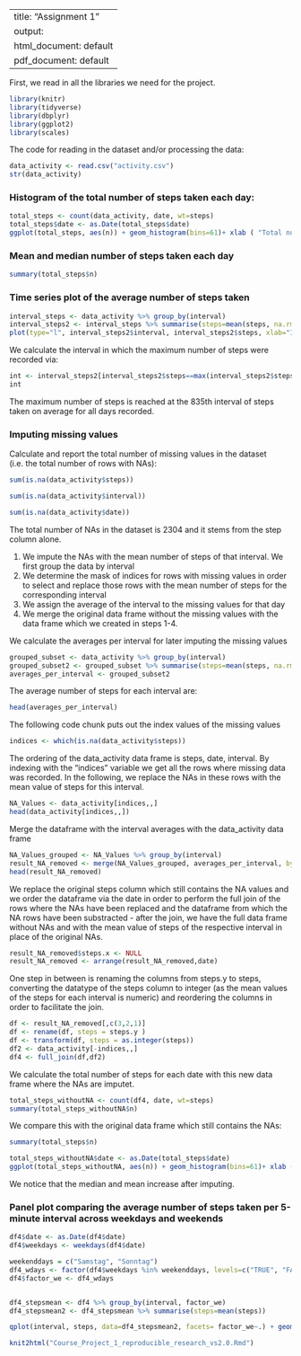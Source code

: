 
---
title: "Assignment 1"
output:
  html_document: default
  pdf_document: default
---
  
First, we read in all the libraries we need for the project. 


```r
library(knitr)
library(tidyverse)
library(dbplyr)
library(ggplot2)
library(scales)
```



The code for reading in the dataset and/or processing the data:
```r
data_activity <- read.csv("activity.csv")
str(data_activity)
```
### Histogram of the total number of steps taken each day:

```r
total_steps <- count(data_activity, date, wt=steps)
total_steps$date <- as.Date(total_steps$date)
ggplot(total_steps, aes(n)) + geom_histogram(bins=61)+ xlab ( "Total number of steps on that day") + ylab("Count")
```


### Mean and median number of steps taken each day

```r
summary(total_steps$n)
```


### Time series plot of the average number of steps taken
```r
interval_steps <- data_activity %>% group_by(interval)
interval_steps2 <- interval_steps %>% summarise(steps=mean(steps, na.rm=TRUE), na.rm=TRUE)
plot(type="l", interval_steps2$interval, interval_steps2$steps, xlab="Interval", ylab="Number of Steps")
```

We calculate the interval in which the maximum number of steps were recorded via:
```r
int <- interval_steps2[interval_steps2$steps==max(interval_steps2$steps),]
int
```

The maximum number of steps is reached at the 835th interval of steps taken on average for all days recorded.

### Imputing missing values

Calculate and report the total number of missing values in the dataset (i.e. the total number of rows with NAs):
```r
sum(is.na(data_activity$steps))
```
```r
sum(is.na(data_activity$interval))
```
```r
sum(is.na(data_activity$date))
```
The total number of NAs in the dataset is 2304 and it stems from the step column alone.


1. We impute the NAs with the mean number of steps of that interval. We first group the data by interval
2. We determine the mask of indices for rows with missing values in order to select and replace those rows with the mean number of steps for the corresponding interval
3. We assign the average of the interval to the missing values for that day
4. We merge the original data frame without the missing values with the data frame which we created in steps 1-4. 


We calculate the averages per interval for later imputing the missing values
```r
grouped_subset <- data_activity %>% group_by(interval)
grouped_subset2 <- grouped_subset %>% summarise(steps=mean(steps, na.rm=TRUE))
averages_per_interval <- grouped_subset2
```

The average number of steps for each interval are:
```r
head(averages_per_interval)
```

The following code chunk puts out the index values of the missing values

```r
indices <- which(is.na(data_activity$steps))
```

The ordering of the data_activity data frame is steps, date, interval. By indexing with the "indices" variable we get all the rows where missing data was recorded. In the following, we replace the NAs in these rows with the mean value of steps for this interval.
```r
NA_Values <- data_activity[indices,,]
head(data_activity[indices,,])
```

Merge the dataframe with the interval averages with the data_activity data frame 
```r
NA_Values_grouped <- NA_Values %>% group_by(interval)
result_NA_removed <- merge(NA_Values_grouped, averages_per_interval, by="interval")
head(result_NA_removed)
```
We replace the original steps column which still contains the NA values and we order the dataframe via the date in order to perform the full join of the rows where the NAs have been replaced and the dataframe from which the NA rows have been substracted - after the join, we have the full data frame without NAs and with the mean value of steps of the respective interval in place of the original NAs. 
```r
result_NA_removed$steps.x <- NULL
result_NA_removed <- arrange(result_NA_removed,date)
```
One step in between is renaming the columns from steps.y to steps, converting the datatype of the steps column to integer (as the mean values of the steps for each interval is numeric) and reordering the columns in order to facilitate the join. 
```r
df <- result_NA_removed[,c(3,2,1)]
df <- rename(df, steps = steps.y )
df <- transform(df, steps = as.integer(steps))
df2 <- data_activity[-indices,,]
df4 <- full_join(df,df2)

```
We calculate the total number of steps for each date with this new data frame where the NAs are imputet. 
```r
total_steps_withoutNA <- count(df4, date, wt=steps)
summary(total_steps_withoutNA$n)
```
We compare this with the original data frame which still contains the NAs:
```r
summary(total_steps$n)
```
```r
total_steps_withoutNA$date <- as.Date(total_steps$date)
ggplot(total_steps_withoutNA, aes(n)) + geom_histogram(bins=61)+ xlab ( "Total number of steps - with NA imputed - on that day") + ylab("Count")
```

We notice that the median and mean increase after imputing. 

### Panel plot comparing the average number of steps taken per 5-minute interval across weekdays and weekends
```r
df4$date <- as.Date(df4$date)
df4$weekdays <- weekdays(df4$date)

weekenddays = c("Samstag", "Sonntag")
df4_wdays <- factor(df4$weekdays %in% weekenddays, levels=c("TRUE", "FALSE"), labels=c("weekend","weekdays"))
df4$factor_we <- df4_wdays


df4_stepsmean <- df4 %>% group_by(interval, factor_we)
df4_stepsmean2 <- df4_stepsmean %>% summarise(steps=mean(steps))

qplot(interval, steps, data=df4_stepsmean2, facets= factor_we~.) + geom_line()+ xlab("Interval") + ylab("Number of Steps")
```
```r
knit2html("Course_Project_1_reproducible_research_vs2.0.Rmd")
```